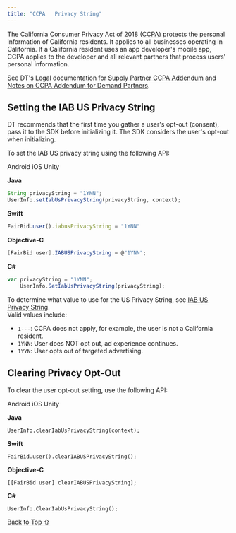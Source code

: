 ```yaml
---
title: "CCPA   Privacy String"
---
```


The California Consumer Privacy Act of 2018 ([CCPA](https://iabtechlab.com/standards/ccpa/)) protects the personal information of California residents. It applies to all businesses operating in California. If a California resident uses an app developer's mobile app, CCPA applies to the developer and all relevant partners that process users' personal information.

See DT's Legal documentation for [Supply Partner CCPA Addendum](https://cdn.prod.website-files.com/6618e372884cbd97db033ea4/666023d70fc5016c59b19a85_Fyber-CCPA-Addendum-August2019-.pdf) and [Notes on CCPA Addendum for Demand Partners](https://cdn.prod.website-files.com/6618e372884cbd97db033ea4/666025702641d1e43ccd97fb_Explanatory-Notes-to-Fyber-Demand-Partners-CCPA-Addendum-FINAL-1.pdf).

## Setting the IAB US Privacy String

DT recommends that the first time you gather a user's opt-out (consent), pass it to the SDK before initializing it. The SDK considers the user's opt-out when initializing.

To set the IAB US privacy string using the following API:

Android iOS Unity

**Java**

```javascript
String privacyString = "1YNN";
UserInfo.setIabUsPrivacyString(privacyString, context);
```

**Swift**

```javascript
FairBid.user().iabusPrivacyString = "1YNN"
```

**Objective-C**

```csharp
[FairBid user].IABUSPrivacyString = @"1YNN";
```

**C#**

```javascript
var privacyString = "1YNN"; 
    UserInfo.SetIabUsPrivacyString(privacyString);
```

To determine what value to use for the US Privacy String, see [IAB US Privacy String](https://github.com/InteractiveAdvertisingBureau/USPrivacy/blob/master/CCPA/US%20Privacy%20String.md).\
Valid values include:

* `1---`: CCPA does not apply, for example, the user is not a California resident.
* `1YNN`: User does NOT opt out, ad experience continues.
* `1YYN`: User opts out of targeted advertising.

## Clearing Privacy Opt-Out

To clear the user opt-out setting, use the following API:

Android iOS Unity

**Java**

```
UserInfo.clearIabUsPrivacyString(context);
```

**Swift**

```
FairBid.user().clearIABUSPrivacyString();
```

**Objective-C**

```
[[FairBid user] clearIABUSPrivacyString];
```

**C#**

```
UserInfo.ClearIabUsPrivacyString();
```

[Back to Top ⇧](#top)
